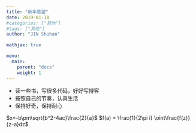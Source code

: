 ```yaml
---
title: "新年愿望"
date: 2019-01-10
#categories: ["其他"]
#tags: ["其他"]
author: "JIN Shuhan"

mathjax: true

menu:
  main:
    parent: "docs"
    weight: 1
---
```


- 读一些书，写很多代码，好好写博客
- 按照自己的节奏，认真生活
- 保持好奇，保持耐心

$x=-b\pm\sqrt{b^2-4ac}\frac{2}{a}$
$f(a) = \frac{1}{2\pi i} \oint\frac{f(z)}{z-a}dz$
